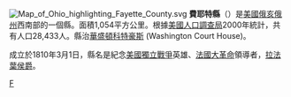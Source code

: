 {{Otheruses|費耶特縣|subject=美國俄亥俄州的一個縣|other=同名的縣}}
[[File:Map_of_Ohio_highlighting_Fayette_County.svg|right]]
'''費耶特縣'''（{{lang-en|Fayette County}}）是[[美國|美國]][[俄亥俄州|俄亥俄州]]西南部的一個縣。面積1,054平方公里。根據[[美國人口調查局|美國人口調查局]]2000年統計，共有人口28,433人。縣治[[華盛頓科特豪斯|華盛頓科特豪斯]] (Washington Court House)。

成立於1810年3月1日，縣名是紀念[[美國獨立戰爭|美國獨立戰爭]]英雄、[[法國大革命|法國大革命]]領導者，[[拉法葉侯爵|拉法葉侯爵]]。
{{ohio-stub}}

[[Category:俄亥俄州行政區劃|F]]